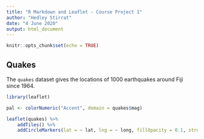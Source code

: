 ---
title: "R Markdown and Leaflet - Course Project 1"
author: "Hedley Stirrat"
date: "4 June 2020"
output: html_document
---

```{r setup, include=FALSE}
knitr::opts_chunk$set(echo = TRUE)
```

## Quakes
The `quakes` dataset gives the locations of 1000 earthquakes around Fiji since 1964.

```{r cars}
library(leaflet)

pal <- colorNumeric("Accent", domain = quakes$mag)

leaflet(quakes) %>%
    addTiles() %>%
    addCircleMarkers(lat = ~ lat, lng = ~ long, fillOpacity = 0.1, stroke = FALSE)
```
